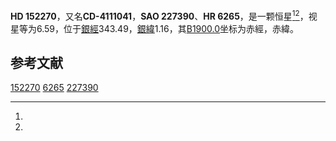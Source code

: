 {{Starbox begin
| name = HD 152270
}}
{{Starbox observe
| epoch = [[J2000.0|J2000.0]]
| constell = {{星座名待查}}<ref name=SIMBAD>{{cite web
 | url=http://simbad.u-strasbg.fr/simbad/sim-id?Ident=HR+6265
 | title =Pulsating variable Star
 | publisher=Centre de Données astronomiques de Strasbourg
 | work=SIMBAD
 | accessdate=2012-07-13}}</ref><ref name=DATA>{{cite web
 | url=http://vizier.u-strasbg.fr/viz-bin/VizieR-5?-out.add=.&-source=5050&-corr=PK=HR&-out.max=9999&HR=6265
 | title=VizieR Detailed Page
 | accessdate=2012-07-13
 | archive-date=2016-03-04
 | archive-url=https://web.archive.org/web/20160304235207/http://vizier.u-strasbg.fr/viz-bin/VizieR-5?-out.add=.&-source=5050&-corr=PK=HR&-out.max=9999&HR=6265
 | dead-url=no
 }}</ref>
| 星官 = 
| ra = {{RA|16|54|19.6}}<ref name=SIMBAD /><ref name=DATA />
| dec = {{DEC|-41|49|12}}<ref name=SIMBAD /><ref name=DATA />
| appmag_v = 6.59<ref name=SIMBAD /><ref name=DATA />
}}
{{Starbox character
| class = WC7+O5-8<ref name=SIMBAD /><ref name=DATA />
| b-v = 0.21<ref name=SIMBAD /><ref name=DATA />
| u-b = -0.54<ref name=SIMBAD /><ref name=DATA />
| r-i = 0.33<ref name=SIMBAD /><ref name=DATA />
| variable = 
}}
{{Starbox astrometry
| radial_v = -0.54
| prop_mo_ra = -44
| parallax = 
| p_error = 
}}
{{Starbox catalog
| names =CD-4111041，[[SAO星表|SAO]] 227390，[[HD星表|HD]] 152270，[[HR星表|HR]] 6265}}
{{Starbox reference |Simbad=HR+6265}}
{{Starbox end}}

'''HD 152270'''，又名'''CD-4111041'''，'''SAO 227390'''、'''HR 6265'''，是一颗恒星<ref name=SIMBAD /><ref name=DATA />，视星等为6.59，位于[[銀道座標系|銀經]]343.49，[[銀道座標系|銀緯]]1.16，其[[B1900.0|B1900.0]]坐标为赤經{{RA|16|47|18.5}}，赤緯{{DEC|-41|1.16|15}}。

== 参考文献 ==
{{reflist}}

{{star-stub}}

[[Category:HD和HDE天體|152270]]
[[Category:HR天體|6265]]
[[Category:SAO天體|227390]]